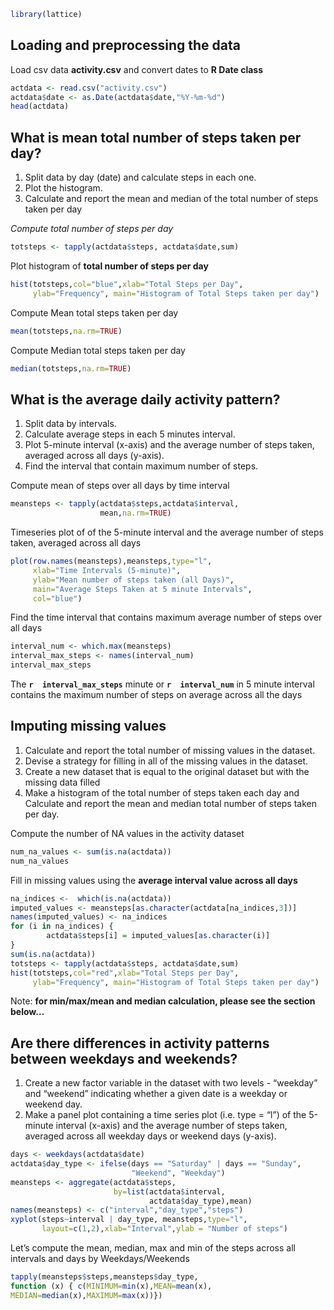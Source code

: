 ```r
library(lattice)
```
## Loading and preprocessing the data
Load csv data **activity.csv** and convert dates to **R Date class**  

```r
actdata <- read.csv("activity.csv")
actdata$date <- as.Date(actdata$date,"%Y-%m-%d")
head(actdata)
```

## What is mean total number of steps taken per day?
1. Split data by day (date) and calculate steps in each one.
2. Plot the histogram.
3. Calculate and report the mean and median of the total number of steps taken per day

*Compute total number of steps per day*  
```r
totsteps <- tapply(actdata$steps, actdata$date,sum)
```

Plot histogram of **total number of steps per day**
```r
hist(totsteps,col="blue",xlab="Total Steps per Day", 
     ylab="Frequency", main="Histogram of Total Steps taken per day")
```
Compute Mean total steps taken per day
```r
mean(totsteps,na.rm=TRUE)
```

Compute Median total steps taken per day
```r
median(totsteps,na.rm=TRUE)
```

## What is the average daily activity pattern?
1. Split data by intervals.
2. Calculate average steps in each 5 minutes interval.
3. Plot 5-minute interval (x-axis) and the average number of steps taken, averaged across all days (y-axis).
4. Find the interval that contain maximum number of steps. 


Compute mean of steps over all days by time interval
```r
meansteps <- tapply(actdata$steps,actdata$interval,
                    mean,na.rm=TRUE)
```
Timeseries plot of of the 5-minute interval and the average number of steps taken, averaged across all days

```r
plot(row.names(meansteps),meansteps,type="l",
     xlab="Time Intervals (5-minute)", 
     ylab="Mean number of steps taken (all Days)", 
     main="Average Steps Taken at 5 minute Intervals",
     col="blue")
```

Find the time interval that contains maximum average number of steps over all days

```r
interval_num <- which.max(meansteps)
interval_max_steps <- names(interval_num)
interval_max_steps
```

The **`r  interval_max_steps`** minute  or **`r  interval_num`** in 5 minute interval contains the maximum number of steps on average across all the days


## Imputing missing values

1. Calculate and report the total number of missing values in the dataset.
2. Devise a strategy for filling in all of the missing values in the dataset.
3. Create a new dataset that is equal to the original dataset but with the missing data filled
4. Make a histogram of the total number of steps taken each day and Calculate and report the mean and median total number of steps taken per day. 


Compute the number of NA values in the activity dataset
```r
num_na_values <- sum(is.na(actdata))
num_na_values 
```

Fill in missing values using the **average interval value across all days**

```r
na_indices <-  which(is.na(actdata))
imputed_values <- meansteps[as.character(actdata[na_indices,3])]
names(imputed_values) <- na_indices
for (i in na_indices) {
        actdata$steps[i] = imputed_values[as.character(i)]
}
sum(is.na(actdata)) 
totsteps <- tapply(actdata$steps, actdata$date,sum)
hist(totsteps,col="red",xlab="Total Steps per Day", 
     ylab="Frequency", main="Histogram of Total Steps taken per day")
```

Note: **for min/max/mean and median calculation, please see the section below...**
        
        
## Are there differences in activity patterns between weekdays and weekends?
1. Create a new factor variable in the dataset with two levels - "weekday" and "weekend" indicating whether a given date is a weekday or weekend day.
2. Make a panel plot containing a time series plot (i.e. type = "l") of the 5-minute interval (x-axis) and the average number of steps taken, averaged across all weekday days or weekend days (y-axis).

```r
days <- weekdays(actdata$date)
actdata$day_type <- ifelse(days == "Saturday" | days == "Sunday", 
                           "Weekend", "Weekday")
meansteps <- aggregate(actdata$steps,
                       by=list(actdata$interval,
                               actdata$day_type),mean)
names(meansteps) <- c("interval","day_type","steps")
xyplot(steps~interval | day_type, meansteps,type="l",
       layout=c(1,2),xlab="Interval",ylab = "Number of steps")
```

Let's compute the mean, median, max and min of the steps across all intervals and days by Weekdays/Weekends

```r
tapply(meansteps$steps,meansteps$day_type,
function (x) { c(MINIMUM=min(x),MEAN=mean(x),
MEDIAN=median(x),MAXIMUM=max(x))})
```